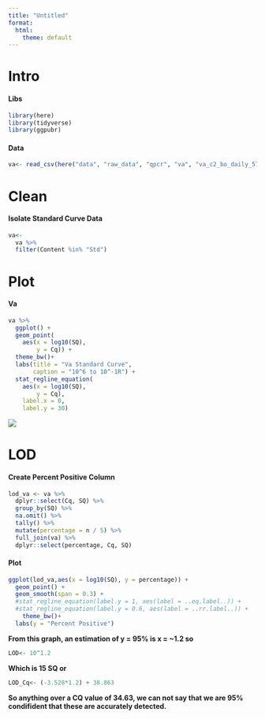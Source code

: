 ```yaml
---
title: "Untitled"
format:
  html:
    theme: default
---
```


# Intro

#### Libs

```r
library(here)
library(tidyverse)
library(ggpubr)
```

#### Data

```r
va<- read_csv(here("data", "raw_data", "qpcr", "va", "va_c2_bo_daily_57.csv"))
```

# Clean

#### Isolate Standard Curve Data

```r
va<-
  va %>%
  filter(Content %in% "Std")
```

# Plot

#### Va

```r
va %>%
  ggplot() + 
  geom_point(
    aes(x = log10(SQ),
        y = Cq)) +
  theme_bw()+
  labs(title = "Va Standard Curve",
       caption = "10^6 to 10^-1R") + 
  stat_regline_equation(
    aes(x = log10(SQ),
        y = Cq),
    label.x = 0,
    label.y = 30)
```

![](images/IMG_2767%202.JPG)

# LOD

#### Create Percent Positive Column

```r
lod_va <- va %>% 
  dplyr::select(Cq, SQ) %>%
  group_by(SQ) %>%
  na.omit() %>% 
  tally() %>%
  mutate(percentage = n / 5) %>%
  full_join(va) %>%
  dplyr::select(percentage, Cq, SQ)
```

#### Plot

```r
ggplot(lod_va,aes(x = log10(SQ), y = percentage)) + 
  geom_point() + 
  geom_smooth(span = 0.3) +
  #stat_regline_equation(label.y = 1, aes(label = ..eq.label..)) +
  #stat_regline_equation(label.y = 0.6, aes(label = ..rr.label..)) +
    theme_bw()+
  labs(y = "Percent Positive")
```

<!--# NEED TO FIT A GAUSSIAN MODEL TO THIS. Then I can calcaulte where y = 95% to get LOD -->

**From this graph, an estimation of y = 95% is x = \~1.2 so**

```r
LOD<- 10^1.2
```

**Which is 15 SQ or**

```r
LOD_Cq<- (-3.528*1.2) + 38.863
```

**So anything over a CQ value of 34.63, we can not say that we are 95% condifident that these are accurately detected.**

<!--# So what happens to those that were greater than this Cq? Do we make them xx% of LOD. Same with current NA to 0 values -->
